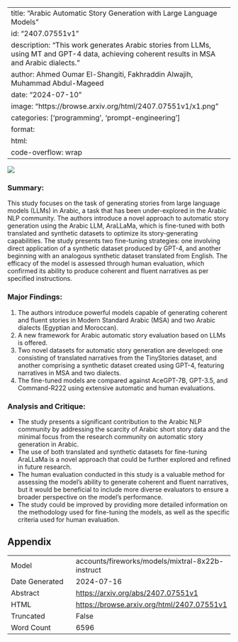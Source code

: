 
---
title: "Arabic Automatic Story Generation with Large Language Models"
id: "2407.07551v1"
description: "This work generates Arabic stories from LLMs, using MT and GPT-4 data, achieving coherent results in MSA and Arabic dialects."
author: Ahmed Oumar El-Shangiti, Fakhraddin Alwajih, Muhammad Abdul-Mageed
date: "2024-07-10"
image: "https://browse.arxiv.org/html/2407.07551v1/x1.png"
categories: ['programming', 'prompt-engineering']
format:
  html:
    code-overflow: wrap
---

![](https://browse.arxiv.org/html/2407.07551v1/x1.png)

### Summary:

This study focuses on the task of generating stories from large language models (LLMs) in Arabic, a task that has been under-explored in the Arabic NLP community. The authors introduce a novel approach to automatic story generation using the Arabic LLM, AraLLaMa, which is fine-tuned with both translated and synthetic datasets to optimize its story-generating capabilities. The study presents two fine-tuning strategies: one involving direct application of a synthetic dataset produced by GPT-4, and another beginning with an analogous synthetic dataset translated from English. The efficacy of the model is assessed through human evaluation, which confirmed its ability to produce coherent and fluent narratives as per specified instructions.

### Major Findings:

1. The authors introduce powerful models capable of generating coherent and fluent stories in Modern Standard Arabic (MSA) and two Arabic dialects (Egyptian and Moroccan).
2. A new framework for Arabic automatic story evaluation based on LLMs is offered.
3. Two novel datasets for automatic story generation are developed: one consisting of translated narratives from the TinyStories dataset, and another comprising a synthetic dataset created using GPT-4, featuring narratives in MSA and two dialects.
4. The fine-tuned models are compared against AceGPT-7B, GPT-3.5, and Command-R222 using extensive automatic and human evaluations.

### Analysis and Critique:

* The study presents a significant contribution to the Arabic NLP community by addressing the scarcity of Arabic short story data and the minimal focus from the research community on automatic story generation in Arabic.
* The use of both translated and synthetic datasets for fine-tuning AraLLaMa is a novel approach that could be further explored and refined in future research.
* The human evaluation conducted in this study is a valuable method for assessing the model's ability to generate coherent and fluent narratives, but it would be beneficial to include more diverse evaluators to ensure a broader perspective on the model's performance.
* The study could be improved by providing more detailed information on the methodology used for fine-tuning the models, as well as the specific criteria used for human evaluation.

## Appendix

|          |          |
|----------|----------|
| Model     | accounts/fireworks/models/mixtral-8x22b-instruct       |
| Date Generated     | 2024-07-16       |
| Abstract | [https://arxiv.org/abs/2407.07551v1](https://arxiv.org/abs/2407.07551v1)        |
| HTML     | [https://browse.arxiv.org/html/2407.07551v1](https://browse.arxiv.org/html/2407.07551v1)       |
| Truncated       | False       |
| Word Count       | 6596       |